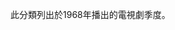 此分類列出於1968年播出的電視劇季度。
{{Portal|電視劇|Television icon.png}}
<!--{{Category TOC|numerals=no}}-->
{{Year by category
|subcat=1968年電視劇集
|m=1
|c=9
|d=6
|y=8
|cat=播出的電視劇季度
|sortkey=季度
|parent=每年電視劇季度
}}
